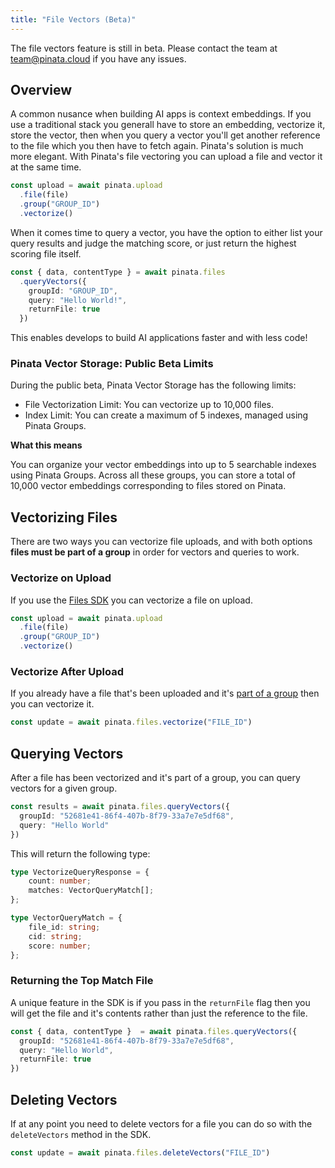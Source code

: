 ```yaml
---
title: "File Vectors (Beta)"
---
```


<Warning>
  The file vectors feature is still in beta. Please contact the team at <a href="mailto:team@pinata.cloud" target="_blank">team@pinata.cloud</a> if you have any issues.
</Warning>

## Overview

A common nusance when building AI apps is context embeddings. If you use a traditional stack you generall have to store an embedding, vectorize it, store the vector, then when you query a vector you'll get another reference to the file which you then have to fetch again. Pinata's solution is much more elegant. With Pinata's file vectoring you can upload a file and vector it at the same time.

```typescript
const upload = await pinata.upload
  .file(file)
  .group("GROUP_ID")
  .vectorize()
```

When it comes time to query a vector, you have the option to either list your query results and judge the matching score, or just return the highest scoring file itself.

```typescript
const { data, contentType } = await pinata.files
  .queryVectors({
    groupId: "GROUP_ID",
    query: "Hello World!",
    returnFile: true
  })
```

This enables develops to build AI applications faster and with less code!

### Pinata Vector Storage: Public Beta Limits

During the public beta, Pinata Vector Storage has the following limits:
- File Vectorization Limit: You can vectorize up to 10,000 files.
- Index Limit: You can create a maximum of 5 indexes, managed using Pinata Groups.

**What this means**

You can organize your vector embeddings into up to 5 searchable indexes using Pinata Groups. Across all these groups, you can store a total of 10,000 vector embeddings corresponding to files stored on Pinata.

## Vectorizing Files

There are two ways you can vectorize file uploads, and with both options **files must be part of a group** in order for vectors and queries to work.

### Vectorize on Upload

If you use the [Files SDK](/sdk/getting-started) you can vectorize a file on upload.

```typescript {4}
const upload = await pinata.upload
  .file(file)
  .group("GROUP_ID")
  .vectorize()
```

### Vectorize After Upload

If you already have a file that's been uploaded and it's [part of a group](/file-groups) then you can vectorize it.

```typescript
const update = await pinata.files.vectorize("FILE_ID")
```

## Querying Vectors

After a file has been vectorized and it's part of a group, you can query vectors for a given group.

```typescript
const results = await pinata.files.queryVectors({
  groupId: "52681e41-86f4-407b-8f79-33a7e7e5df68",
  query: "Hello World"
})
```

This will return the following type:

```typescript
type VectorizeQueryResponse = {
	count: number;
	matches: VectorQueryMatch[];
};

type VectorQueryMatch = {
	file_id: string;
	cid: string;
	score: number;
};
```

### Returning the Top Match File

A unique feature in the SDK is if you pass in the `returnFile` flag then you will get the file and it's contents rather than just the reference to the file.

```typescript {4}
const { data, contentType }  = await pinata.files.queryVectors({
  groupId: "52681e41-86f4-407b-8f79-33a7e7e5df68",
  query: "Hello World",
  returnFile: true
})
```

## Deleting Vectors

If at any point you need to delete vectors for a file you can do so with the `deleteVectors` method in the SDK.

```typescript
const update = await pinata.files.deleteVectors("FILE_ID")
```
